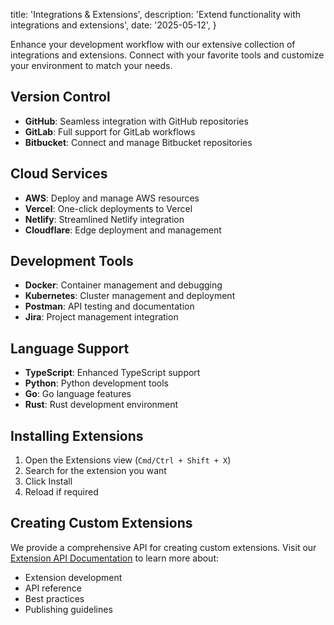   title: 'Integrations & Extensions',
  description: 'Extend functionality with integrations and extensions',
  date: '2025-05-12',
}

Enhance your development workflow with our extensive collection of integrations and extensions. Connect with your favorite tools and customize your environment to match your needs.

## Version Control

- **GitHub**: Seamless integration with GitHub repositories
- **GitLab**: Full support for GitLab workflows
- **Bitbucket**: Connect and manage Bitbucket repositories

## Cloud Services

- **AWS**: Deploy and manage AWS resources
- **Vercel**: One-click deployments to Vercel
- **Netlify**: Streamlined Netlify integration
- **Cloudflare**: Edge deployment and management

## Development Tools

- **Docker**: Container management and debugging
- **Kubernetes**: Cluster management and deployment
- **Postman**: API testing and documentation
- **Jira**: Project management integration

## Language Support

- **TypeScript**: Enhanced TypeScript support
- **Python**: Python development tools
- **Go**: Go language features
- **Rust**: Rust development environment

## Installing Extensions

1. Open the Extensions view (`Cmd/Ctrl + Shift + X`)
2. Search for the extension you want
3. Click Install
4. Reload if required

## Creating Custom Extensions

We provide a comprehensive API for creating custom extensions. Visit our [Extension API Documentation](/docs/extension-api) to learn more about:

- Extension development
- API reference
- Best practices
- Publishing guidelines

